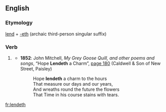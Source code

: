 ==English==

===Etymology===
[[lend]] + [[-eth]] (archaic third-person singular suffix)

===Verb===
{{head|en}}

# {{context|archaic|lang=en}} {{en-third-person singular of|lend}}
#* '''1852''': John Mitchell, ''My Grey Goose Quill, and other poems and songs'', “Hope '''Lendeth''' a Charm”, [http://books.google.co.uk/books?id=x1wCAAAAQAAJ&pg=PA180&dq=lendeth&ei=WLt4SeykFYvuMr-5vLUE page 180] (Caldwell & Son of New Street, Paisley)
#*: Hope '''lendeth''' a charm to the hours <br> That measure our days and our years, <br> And wreaths round the future the flowers <br>That Time in his course stains with tears.

[[fr:lendeth]]